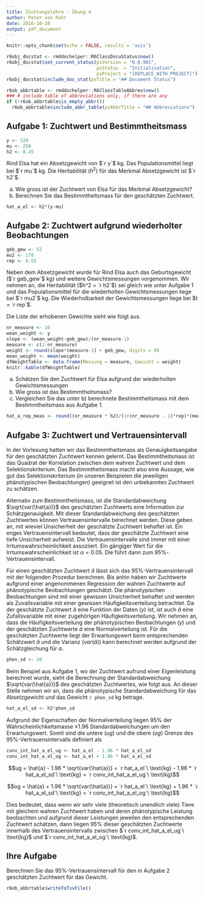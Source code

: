 ```yaml
---
title: Züchtungslehre - Übung 4
author: Peter von Rohr
date: 2016-10-28
output: pdf_document
---
```


```r
knitr::opts_chunk$set(echo = FALSE, results = 'asis')
```

```r
r6obj_docstat <- rmddochelper::R6ClassDocuStatus$new()
r6obj_docstat$set_current_status(psVersion = "0.0.901",
                                 psStatus  = "Initialisation",
                                 psProject = "[REPLACE_WITH_PROJECT]")
r6obj_docstat$include_doc_stat(psTitle = "## Document Status")
```


```r
r6ob_abbrtable <- rmddochelper::R6ClassTableAbbrev$new()
### # include table of abbreviations only, if there are any
if (!r6ob_abbrtable$is_empty_abbr())
  r6ob_abbrtable$include_abbr_table(psAbbrTitle = "## Abbreviations")
```

## Aufgabe 1: Zuchtwert und Bestimmtheitsmass
```r
y <- 320
mu <- 250
h2 <- 0.45
```

Rind Elsa hat ein Absetzgewicht von $`r y`$ kg. Das Populationsmittel liegt bei $`r mu`$ kg. Die Heritabilität ($h^2$) für das Merkmal Absetzgewicht ist $`r h2`$. 

a) Wie gross ist der Zuchtwert von Elsa für das Merkmal Absetzgewicht? 
b) Berechnen Sie das Bestimmtheitsmass für den geschätzten Zuchtwert.


```r
hat_a_el <- h2*(y-mu)
```


## Aufgabe 2: Zuchtwert aufgrund wiederholter Beobachtungen
```r
geb_gew <- 52
mu2 <- 170
rep <- 0.65
```
Neben dem Absetzgewicht wurde für Rind Elsa auch das Geburtsgewicht ($`r geb_gew`$ kg) und weitere Gewichtsmessungen vorgenommen. Wir nehmen an, die Heritabilität ($h^2 = `r h2`$) sei gleich wie unter Aufgabe 1 und das Populationsmittel für die wiederholten Gewichtsmessungen liege bei $`r mu2`$ kg. Die Wiederholbarkeit der Gewichtsmessungen liege bei $t = `r rep`$. 

Die Liste der erhobenen Gewichte sieht wie folgt aus.

```r
nr_measure <- 10
wean_weight <- y
slope <- (wean_weight-geb_gew)/(nr_measure-1)
measure <- c(1:nr_measure)
weight <- round(slope*(measure-1) + geb_gew, digits = 0)
mean_weight <- mean(weight)
dfWeightTable <- data.frame(Messung = measure, Gewicht = weight)
knitr::kable(dfWeightTable)
```

a) Schätzen Sie den Zuchtwert für Elsa aufgrund der wiederholten Gewichtsmessungen
b) Wie gross ist das Bestimmtheitsmass?
c) Vergleichen Sie das unter b) berechnete Bestimmtheitsmass mit dem Bestimmtheitsmass aus Aufgabe 1.


```r
hat_a_rep_meas <- round((nr_measure * h2)/(1+(nr_measure - 1)*rep)*(mean_weight - mu2), digits = 2)
```


## Aufgabe 3: Zuchtwert und Vertrauensintervall
In der Vorlesung hatten wir das Bestimmtheitsmass als Genauigkeitsangabe für den geschätzten Zuchtwert kennen gelernt. Das Bestimmtheitsmass ist das Quadrat der Korrelation zwischen dem wahren Zuchtwert und dem Selektionskriterium. Das Bestimmtheitsmass macht also eine Aussage, wie gut das Selektionskriterium (in unseren Beispielen die jeweiligen phänotypischen Beobachtungen) geeignet ist den unbekannten Zuchtwert zu schätzen. 

Alternativ zum Bestimmtheitsmass, ist die Standardabweichung $\sqrt{var(\hat{a})}$ des geschätzten Zuchtwerts eine Information zur Schätzgenauigkeit. Mit dieser Standardabweichung des geschätzten Zuchtwertes können Vertrauensintervalle berechnet werden. Diese geben an, mit wieviel Unsicherheit der geschätzte Zuchtwert behaftet ist. Ein enges Vertrauensintervall bedeutet, dass der geschätzte Zuchtwert eine tiefe Unsicherheit aufweist. Die Vertrauensintervalle sind immer mit einer Irrtumswahrscheinlichkeit assoziiert. Ein gängiger Wert für die Irrtumswahrscheinlichkeit ist $\alpha = 0.05$. Die führt dann zum $95\%$-Vertrauensintervall. 

Für einen geschätzten Zuchtwert $\hat{a}$ lässt sich das $95\%$-Vertrauensintervall mit der folgenden Prozedur berechnen. Bis anhin haben wir Zuchtwerte aufgrund einer angenommenen Regression der wahren Zuchtwerte auf phänotypische Beobachtungen geschätzt. Die phänotypischen Beobachtungen sind mit einer gewissen Unsicherheit behaftet und werden als Zuvallsvariable mit einer gewissen Häufigkeitsverteilung betrachtet. Da der geschätzte Zuchtwert $\hat{a}$ eine Funktion der Daten ($y$) ist, ist auch $\hat{a}$ eine Zufallsvariable mit einer zugehörigen Häufigkeitsverteilung. Wir nehmen an, dass die Häufigkeitsverteilung der phänotypischen Beobachtungen ($y$) und der geschätzten Zuchtwerte $\hat{a}$ eine Normalverteilung ist. Für die geschätzten Zuchtwerte liegt der Erwartungswert beim entsprechenden Schätzwert $\hat{a}$ und die Varianz ($var(\hat{a})$) kann berechnet werden aufgrund der Schätzgleichung für $a$. 

```r
phen_sd <- 20
```

Beim Beispiel aus Aufgabe 1, wo der Zuchtwert aufrund einer Eigenleistung berechnet wurde, sieht die Berechnung der Standardabweichung $\sqrt{var(\hat{a})}$ des geschätzten Zuchtwertes, wie folgt aus. An dieser Stelle nehmen wir an, dass die phänotypische Standardabweichung für das Absetzgewicht und das Gewicht `r phen_sd` kg betrage.

```r
hat_a_el_sd <- h2*phen_sd
```

\begin{equation}
\sqrt{var(\hat{a})} = \sqrt{var(b(y-\mu))} = b \sqrt{var(y)} = h^2 \sqrt{var(y)}
  = `r h2` * `r phen_sd` = `r hat_a_el_sd`\nonumber
\label{eq:VarHatA}
\end{equation}

Aufgrund der Eigenschaften der Normalverteilung liegen 95% der Wahrscheinlichkeitsmasse $\pm 1.96$ Standardabweichungen um den Erwartungswert. Somit sind die untere ($ug$) und die obere ($og$) Grenze des $95\%$-Vertrauensintervalls definiert als 

```r
conv_int_hat_a_el_ug <- hat_a_el - 1.96 * hat_a_el_sd
conv_int_hat_a_el_og <- hat_a_el + 1.96 * hat_a_el_sd
```

$$ug = \hat{a} - 1.96 * \sqrt{var(\hat{a})} 
     = `r hat_a_el`\ \text{kg} - 1.96 * `r hat_a_el_sd`\ \text{kg}
     = `r conv_int_hat_a_el_ug`\ \text{kg}$$

$$og = \hat{a} + 1.96 * \sqrt{var(\hat{a})} 
     = `r hat_a_el`\ \text{kg} + 1.96 * `r hat_a_el_sd`\ \text{kg}
     = `r conv_int_hat_a_el_og`\ \text{kg}$$
     
Dies bedeutet, dass wenn wir sehr viele (theoretisch unendlich viele) Tiere mit gleichem wahren Zuchtwert haben und deren phänotypische Leistung beobachten und aufgrund dieser Leistungen jeweilen den entsprechenden Zuchtwert schätzen, dann liegen $95\%$ dieser geschätzten Zuchtwerte innerhalb des Vertrauensintervalls zwischen $`r conv_int_hat_a_el_ug`\ \text{kg}$ und $`r conv_int_hat_a_el_og`\ \text{kg}$.


## Ihre Aufgabe
Berechnen Sie das $95\%$-Vertrauensintervall für den in Aufgabe 2 geschätzten Zuchtwert für das Gewicht.


```r
r6ob_abbrtable$writeToTsvFile()
```
<!-- END of document                 -- 
  -- Below this must not be anything -->
